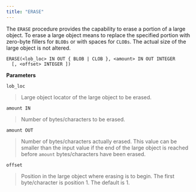 ```yaml
---
title: "ERASE"
---
```


The `ERASE` procedure provides the capability to erase a portion of a large object. To erase a large object means to replace the specified portion with zero-byte fillers for `BLOBs` or with spaces for `CLOBs`. The actual size of the large object is not altered.

```
ERASE(<lob_loc> IN OUT { BLOB | CLOB }, <amount> IN OUT INTEGER
  [, <offset> INTEGER ])
```

**Parameters**

`lob_loc`

> Large object locator of the large object to be erased.

`amount IN`

> Number of bytes/characters to be erased.

`amount OUT`

> Number of bytes/characters actually erased. This value can be smaller than the input value if the end of the large object is reached before `amount` bytes/characters have been erased.

`offset`

> Position in the large object where erasing is to begin. The first byte/character is position 1. The default is 1.
